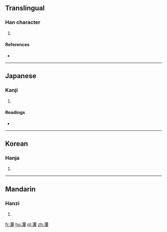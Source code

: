 ==Translingual==

===Han character===
{{Han char|rn=85|rad=水|as=17|sn=20|four=3718<sub>1</sub>|canj=水尸一金 (ESMC)}}

# {{defn|Han|sort=水17}}

====References====
* {{Han ref|kx=0661.110|dkj=18704|dj=1070.290|hdz=31791.040|uh=7037|ud=28727|bh=F45E|bd=62558}}

----

==Japanese==

===Kanji===
{{ja-kanji|grade=|rs=水17}}

# {{defn|lang=ja|sort=水17}}

====Readings====
* {{ja-readings|on=[[よく]] (yoku), [[いき]] (iki), [[しょく]] (shoku), [[しき]] (shiki)|kun=[[ながれ]] (nagare)}}

----

==Korean==

===Hanja===
{{ko-hanja|hangeul=익|eumhun=|rv=ik|mr=ik|y=ik}}

# {{defn|lang=ko|sort=水17}}

----

==Mandarin==

===Hanzi===
{{cmn-hanzi|pin=[[yì]] ([[yi4]])|wg=i<sup>4</sup>}}

# {{defn|lang=cmn|sort=水17}}

[[fr:瀷]]
[[hu:瀷]]
[[pl:瀷]]
[[zh:瀷]]